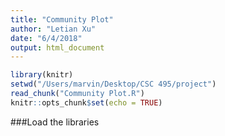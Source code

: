 ```yaml
---
title: "Community Plot"
author: "Letian Xu"
date: "6/4/2018"
output: html_document
---
```


```r
library(knitr)
setwd("/Users/marvin/Desktop/CSC 495/project")
read_chunk("Community Plot.R")
knitr::opts_chunk$set(echo = TRUE)
```

###Load the libraries
  
```r
```

```r
```

```r
```
